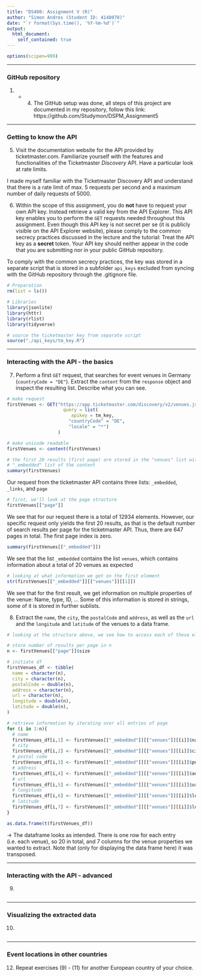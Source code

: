 ```yaml
---
title: "DS400: Assignment V (R)"
author: "Simon Andres (Student ID: 4148078)"
date: "`r format(Sys.time(), '%Y-%m-%d')`"
output:
  html_document:
    self_contained: true
---
```


```r
options(scipen=999)
```

***

### GitHub repository

(1) - (4) The GitHub setup was done, all steps of this project are documented in my repository, follow this link: https://github.com/Studymon/DSPM_Assignment5


***

### Getting to know the API

<div class="alert alert-block alert-info">
5. Visit the documentation website for the API provided by ticketmaster.com. Familiarize yourself
with the features and functionalities of the Ticketmaster *Discovery* API. Have a particular look at
rate limits.
</div>

I made myself familiar with the Ticketmaster Discovery API and understand that there is a rate limit of max. 5 requests per second and a maximum number of daily requests of 5000.


<div class="alert alert-block alert-info">
6. Within the scope of this assignment, you do **not** have to request your own API key. Instead retrieve
a valid key from the API Explorer. This API key enables you to perform the `GET` requests needed
throughout this assignment. Even though this API key is not secret per se (it is publicly visible on the
API Explorer website), please comply to the common secrecy practices discussed in the lecture and the
tutorial: Treat the API key as a **secret** token. Your API key should neither appear in the code that you
are submitting nor in your public GitHub repository.
</div>

To comply with the common secrecy practices, the key was stored in a separate script that is stored in a subfolder `api_keys` excluded from syncing with the GitHub repository through the .gitignore file.

```r
# Preparation
rm(list = ls())

# Libraries
library(jsonlite)
library(httr)
library(rlist)
library(tidyverse)
```

```r
# source the ticketmaster key from separate script
source("./api_keys/tm_key.R")
```

***

### Interacting with the API - the basics

<div class="alert alert-block alert-info">
7. Perform a first `GET` request, that searches for event venues in Germany (`countryCode = "DE"`). Extract
the `content` from the `response` object and inspect the resulting list. Describe what you can see.
</div>

```r
# make request
firstVenues <- GET("https://app.ticketmaster.com/discovery/v2/venues.json?",
                     query = list(
                        apikey = tm_key,
                       "countryCode" = "DE",
                       "locale" = "*")
                   )

# make unicode readable
firstVenues <- content(firstVenues)

# the first 20 results (first page) are stored in the "venues" list within the
# "_embedded" list of the content
summary(firstVenues)
```

Our request from the ticketmaster API contains three lists: `_embedded`, `_links`, and `page`

```r
# first, we'll look at the page structure
firstVenues[["page"]]
```

We see that for our request there is a total of 12934 elements. However, our specific request only yields the first 20 results, as that is the default number of search results per page for the ticketmaster API. Thus, there are 647 pages in total. The first page index is zero.

```r
summary(firstVenues[["_embedded"]])
```

We see that the list `_embedded` contains the list `venues`, which contains information about a total of 20 venues as expected

```r
# looking at what information we get on the first element
str(firstVenues[["_embedded"]][["venues"]][[1]])
```

We see that for the first result, we get information on multiple properties of the venue: Name, type, ID, ...
Some of this information is stored in strings, some of it is stored in further sublists.


<div class="alert alert-block alert-info">
8. Extract the `name`, the `city`, the `postalCode` and `address`, as well as the `url` and the `longitude`
and `latitude` of the venues to a data frame.
</div>

```r
# looking at the structure above, we see how to access each of these elements

# store number of results per page in n
n <- firstVenues[["page"]]$size

# initiate df
firstVenues_df <- tibble(
  name = character(n),
  city = character(n),
  postalCode = double(n),
  address = character(n),
  url = character(n),
  longitude = double(n),
  latitude = double(n),
)

# retrieve information by iterating over all entries of page
for (i in 1:n){
  # name
  firstVenues_df[i,1] <- firstVenues[["_embedded"]][["venues"]][[i]]$name
  # city
  firstVenues_df[i,2] <- firstVenues[["_embedded"]][["venues"]][[i]]$city %>% unlist()
  # postal code
  firstVenues_df[i,3] <- firstVenues[["_embedded"]][["venues"]][[i]]$postalCode %>% as.double()
  # address
  firstVenues_df[i,4] <- firstVenues[["_embedded"]][["venues"]][[i]]$address %>% unlist()
  # url
  firstVenues_df[i,5] <- firstVenues[["_embedded"]][["venues"]][[i]]$url
  # longitude
  firstVenues_df[i,6] <- firstVenues[["_embedded"]][["venues"]][[i]]$location$longitude %>% as.double()
  # latitude
  firstVenues_df[i,7] <- firstVenues[["_embedded"]][["venues"]][[i]]$location$latitude %>% as.double()
}

as.data.frame(t(firstVenues_df))

```

&rarr; The dataframe looks as intended. There is one row for each entry (i.e. each venue), so 20 in total, and 7 columns for the venue properties we wanted to extract. Note that (only for displaying the data frame here) it was transposed.

***

### Interacting with the API - advanced

<div class="alert alert-block alert-info">
9. 
</div>

```r

```

***

### Visualizing the extracted data

<div class="alert alert-block alert-info">
10. 
</div>

```r

```

***

### Event locations in other countries

<div class="alert alert-block alert-info">
12. Repeat exercises (9) - (11) for another European country of your choice.
</div>

```r

```
